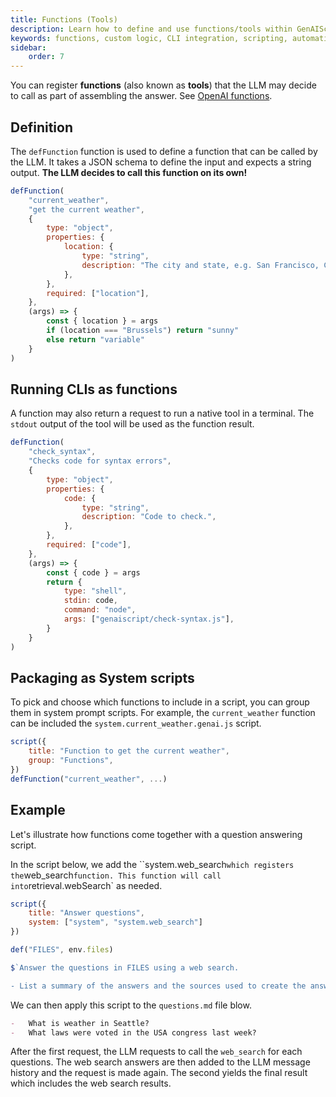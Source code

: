 ```yaml
---
title: Functions (Tools)
description: Learn how to define and use functions/tools within GenAIScript to enhance answer assembly with custom logic and CLI tools.
keywords: functions, custom logic, CLI integration, scripting, automation
sidebar:
    order: 7
---
```


You can register **functions** (also known as **tools**) that the LLM may decide to call as part of assembling the answer.
See [OpenAI functions](https://platform.openai.com/docs/guides/function-calling).

## Definition

The `defFunction` function is used to define a function that can be called by the LLM.
It takes a JSON schema to define the input and expects a string output. **The LLM decides to call
this function on its own!**

```javascript
defFunction(
    "current_weather",
    "get the current weather",
    {
        type: "object",
        properties: {
            location: {
                type: "string",
                description: "The city and state, e.g. San Francisco, CA",
            },
        },
        required: ["location"],
    },
    (args) => {
        const { location } = args
        if (location === "Brussels") return "sunny"
        else return "variable"
    }
)
```

## Running CLIs as functions

A function may also return a request to run a native tool in a terminal. The `stdout` output of the tool
will be used as the function result.

```js
defFunction(
    "check_syntax",
    "Checks code for syntax errors",
    {
        type: "object",
        properties: {
            code: {
                type: "string",
                description: "Code to check.",
            },
        },
        required: ["code"],
    },
    (args) => {
        const { code } = args
        return {
            type: "shell",
            stdin: code,
            command: "node",
            args: ["genaiscript/check-syntax.js"],
        }
    }
)
```

## Packaging as System scripts

To pick and choose which functions to include in a script,
you can group them in system prompt scripts. For example,
the `current_weather` function can be included the `system.current_weather.genai.js` script.

```javascript file="system.current_weather.genai.js"
script({
    title: "Function to get the current weather",
    group: "Functions",
})
defFunction("current_weather", ...)
```

<BuiltinFunctions />

## Example

Let's illustrate how functions come together with a question answering script.

In the script below, we add the ``system.web_search` which registers the `web_search` function. This function
will call into `retrieval.webSearch` as needed.

```js file="answers.genai.js"
script({
    title: "Answer questions",
    system: ["system", "system.web_search"]
})

def("FILES", env.files)

$`Answer the questions in FILES using a web search.

- List a summary of the answers and the sources used to create the answers.
```

We can then apply this script to the `questions.md` file blow.

```md file="questions.md"
-   What is weather in Seattle?
-   What laws were voted in the USA congress last week?
```

After the first request, the LLM requests to call the `web_search` for each questions.
The web search answers are then added to the LLM message history and the request is made again.
The second yields the final result which includes the web search results.
